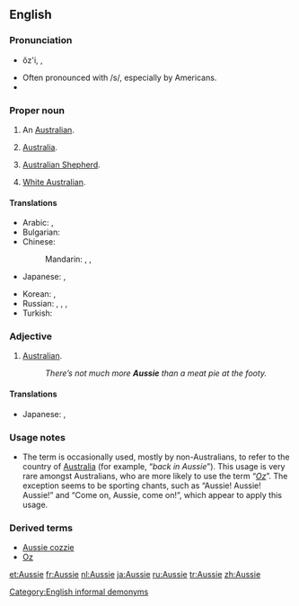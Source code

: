 ==English==

{{wikipedia}}

===Pronunciation===
* {{sense|AU}} ŏz'i, {{IPA|/ˈɒzi/}}, {{X-SAMPA|/"Qzi/}}
* Often pronounced with /s/, especially by Americans.
* {{rhymes|ɒzi}}

===Proper noun===
{{en-noun}}

# {{colloquial}} An [[Australian]].
# {{colloquial}} [[Australia]].
# {{colloquial}} [[Australian Shepherd]].
# {{offensive}} [[White Australian]].

====Translations====
{{trans-top|an Australian}}
* Arabic: {{t|ar|أوزي|tr='uuziy}}, {{t-|ar|أسترالي|tr='ustraaliy}}
* Bulgarian: {{t-|bg|австралиец}}
* Chinese:
*: Mandarin: {{t-|cmn|澳洲人|tr=Àozhōurén|sc=Hani}}, {{t-|cmn|澳大利亞人|sc=Hani}}, {{t-|cmn|澳大利亚人|tr=Aòdàlìyàrén|sc=Hani}}
* Japanese: {{t|ja|オージー|tr=ōjī}}, {{t-|ja|オーストラリア人|tr=ōsutoraria-jin}}
{{trans-mid}}
* Korean: {{t|ko|오지|tr=oji|sc=Hang}}, {{t|ko|오스트레일리아인|tr=Oseuteureillia-in|sc=Hang}}
* Russian: {{t|ru|австралиец |m|tr=avstralíjec}}, {{qualifier|slang}} {{t|ru|австрал|m|tr=avstrál}}, {{t|ru|оззи|m|f|tr=ózzi}}, {{t|ru|ози|m|f|tr=ózi}}
* Turkish: {{t+|tr|Avustralyalı}}
{{trans-bottom}}

{{trans-top|colloquial: Australian Shepherd}}
{{trans-mid}}
{{trans-bottom}}

===Adjective===
{{en-adj|-}}

# {{chiefly|Australia|New Zealand|colloquial}} [[Australian]].
#: ''There’s not much more '''Aussie''' than a meat pie at the footy.''

====Translations====
{{trans-top|an Australian}}
* Japanese: {{t|ja|オージーの|tr=ōjī-no}}, {{t|ja|オーストラリア人の|tr=ōsutoraria-jin-no}}
{{trans-mid}}
{{trans-bottom}}

===Usage notes===
* The term is occasionally used, mostly by non-Australians, to refer to the country of [[Australia]] (for example, “''back in Aussie''”). This usage is very rare amongst Australians, who are more likely to use the term “''[[Oz]]''”. The exception seems to be sporting chants, such as “Aussie! Aussie! Aussie!” and “Come on, Aussie, come on!”, which appear to apply this usage.

===Derived terms===
* [[Aussie cozzie]]
* [[Oz]]

[[Category:English informal demonyms]]

[[et:Aussie]]
[[fr:Aussie]]
[[nl:Aussie]]
[[ja:Aussie]]
[[ru:Aussie]]
[[tr:Aussie]]
[[zh:Aussie]]